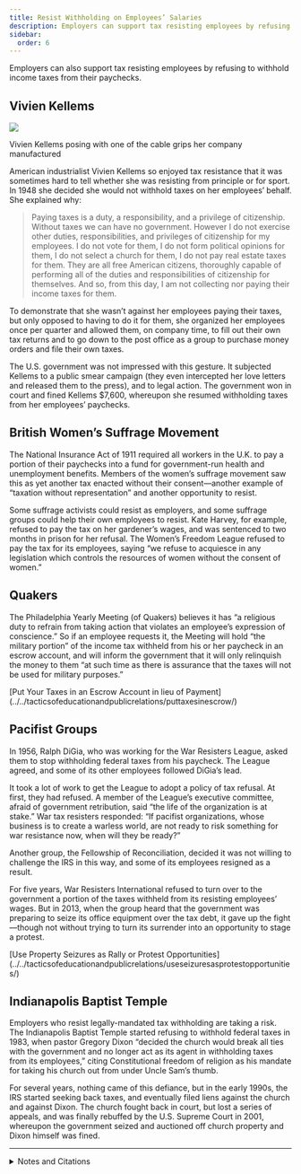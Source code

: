 ```yaml
---
title: Resist Withholding on Employees’ Salaries
description: Employers can support tax resisting employees by refusing to withhold income taxes from their paychecks.
sidebar:
  order: 6
---
```


Employers can also support tax resisting employees by refusing to withhold income taxes from their paychecks.

## <Badge text="Example" size="medium" /> Vivien Kellems

![](../../../assets/vivien-kellems.gif)
<figcaption>Vivien Kellems posing with one of the cable grips her company manufactured</figcaption>

American industrialist Vivien Kellems so enjoyed tax resistance that it was sometimes hard to tell whether she was resisting from principle or for sport.
In 1948 she decided she would not withhold taxes on her employees’ behalf.
She explained why:

> Paying taxes is a duty, a responsibility, and a privilege of citizenship.
> Without taxes we can have no government.
> However I do not exercise other duties, responsibilities, and privileges of citizenship for my employees.
> I do not vote for them, I do not form political opinions for them, I do not select a church for them, I do not pay real estate taxes for them.
> They are all free American citizens, thoroughly capable of performing all of the duties and responsibilities of citizenship for themselves.
> And so, from this day, I am not collecting nor paying their income taxes for them.

To demonstrate that she wasn’t against her employees paying their taxes, but only opposed to having to do it for them, she organized her employees once per quarter and allowed them, on company time, to fill out their own tax returns and to go down to the post office as a group to purchase money orders and file their own taxes.

The U.S. government was not impressed with this gesture.
It subjected Kellems to a public smear campaign (they even intercepted her love letters and released them to the press), and to legal action.
The government won in court and fined Kellems $7,600, whereupon she resumed withholding taxes from her employees’ paychecks.

## <Badge text="Example" size="medium" /> British Women’s Suffrage Movement

The National Insurance Act of 1911 required all workers in the U.K. to pay a portion of their paychecks into a fund for government-run health and unemployment benefits.
Members of the women’s suffrage movement saw this as yet another tax enacted without their consent—another example of “taxation without representation” and another opportunity to resist.

Some suffrage activists could resist as employers, and some suffrage groups could help their own employees to resist.
Kate Harvey, for example, refused to pay the tax on her gardener’s wages, and was sentenced to two months in prison for her refusal.
The Women’s Freedom League refused to pay the tax for its employees, saying “we refuse to acquiesce in any legislation which controls the resources of women without the consent of women.”

## <Badge text="Example" size="medium" /> Quakers

The Philadelphia Yearly Meeting (of Quakers) believes it has “a religious duty to refrain from taking action that violates an employee’s expression of conscience.”
So if an employee requests it, the Meeting will hold “the military portion” of the income tax withheld from his or her paycheck in an escrow account, and will inform the government that it will only relinquish the money to them “at such time as there is assurance that the taxes will not be used for military purposes.”

<Aside type="tip" title="See also">
[Put Your Taxes in an Escrow Account in lieu of Payment](../../tacticsofeducationandpublicrelations/puttaxesinescrow/)
</Aside>

## <Badge text="Example" size="medium" /> Pacifist Groups

In 1956, Ralph DiGia, who was working for the War Resisters League, asked them to stop withholding federal taxes from his paycheck.
The League agreed, and some of its other employees followed DiGia’s lead.

It took a lot of work to get the League to adopt a policy of tax refusal.
At first, they had refused.
A member of the League’s executive committee, afraid of government retribution, said “the life of the organization is at stake.”
War tax resisters responded:
“If pacifist organizations, whose business is to create a warless world, are not ready to risk something for war resistance now, when will they be ready?”

Another group, the Fellowship of Reconciliation, decided it was not willing to challenge the IRS in this way, and some of its employees resigned as a result.

For five years, War Resisters International refused to turn over to the government a portion of the taxes withheld from its resisting employees’ wages.
But in 2013, when the group heard that the government was preparing to seize its office equipment over the tax debt, it gave up the fight—though not without trying to turn its surrender into an opportunity to stage a protest.

<Aside type="tip" title="See also">
[Use Property Seizures as Rally or Protest Opportunities](../../tacticsofeducationandpublicrelations/useseizuresasprotestopportunities/)
</Aside>

## <Badge text="Example" size="medium" /> Indianapolis Baptist Temple

Employers who resist legally-mandated tax withholding are taking a risk.
The Indianapolis Baptist Temple started refusing to withhold federal taxes in 1983, when pastor Gregory Dixon “decided the church would break all ties with the government and no longer act as its agent in withholding taxes from its employees,” citing Constitutional freedom of religion as his mandate for taking his church out from under Uncle Sam’s thumb.

For several years, nothing came of this defiance, but in the early 1990s, the IRS started seeking back taxes, and eventually filed liens against the church and against Dixon.
The church fought back in court, but lost a series of appeals, and was finally rebuffed by the U.S. Supreme Court in 2001, whereupon the government seized and auctioned off church property and Dixon himself was fined.

<hr />

<details>
<summary>Notes and Citations</summary>

* Kellems, Vivien <i>Toil, Taxes, and Trouble</i> (1952), which reproduces the transcript of a speech Kellems gave to the Los Angeles Rotary Club on 13 February, 1948, from which this excerpt is taken
* Underwood, Florence A. [“Tax Resistance”](https://news.google.com/newspapers?id=heI6AAAAIBAJ&sjid=6ikMAAAAIBAJ&pg=3279,9100831) <i>The Vote</i> 14 December 1912, p. 120
* “Policy on Military Tax Refusal by Philadelphia Yearly Meeting Employees and on IRS Levies and Other Collection Efforts,” approved by the meeting in 1988 (reaffirming a practice established in 1975), and revised in 2010
* Bennett, Scott H. <i>Radical Pacifism: The War Resisters League and Gandhian Nonviolence in America</i> (2003) p. 152.
* [“War taxes paid under protest”](http://wri-irg.org/node/21053) WRI press release, 16 January 2013
* “Baptist Temple tax dispute: Church building confiscated to pay tax debt” <i>Indianapolis</i> Star 24 July 2001

</details>
